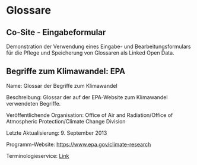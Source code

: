 # Glossare 

## Co-Site - Eingabeformular

Demonstration der Verwendung eines Eingabe- und Bearbeitungsformulars für die Pflege und Speicherung von Glossaren als Linked Open Data.

## Begriffe zum Klimawandel: EPA

Name: Glossar der Begriffe zum Klimawandel

Beschreibung: Glossar der auf der EPA-Website zum Klimawandel verwendeten Begriffe.

Veröffentlichende Organisation: Office of Air and Radiation/Office of Atmospheric Protection/Climate Change Division

Letzte Aktualisierung: 9. September 2013

Programm-Website: [https://www.epa.gov/climate-research](https://www.epa.gov/climate-research)

Terminologieservice: [Link](https://sor.epa.gov/sor_internet/registry/termreg/searchandretrieve/glossariesandkeywordlists/search.do?details=&vocabName=Glossary%20Climate%20Change%20Terms)
